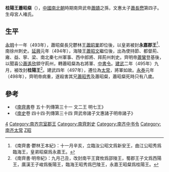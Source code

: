 {{東亞男性歷史人物
|名稱 =桂陽王
|身份 =南朝齊政治人物
|姓名 =蕭昭粲
|字 =
|封爵 =永嘉郡王→桂陽郡王
|出生日期 =[[南朝齊|南朝齊]][[永明|永明]]九年（491年）
|出生地點 =[[揚州_(古代)|楊州]][[丹楊郡|丹楊郡]][[建康縣|建康縣]]
|婚年 =
|逝世日期 =[[南朝齊|南朝齊]][[建武_(南齊)|建武]]五年（498年）
|逝世地點 =[[揚州_(古代)|楊州]][[丹楊郡|丹楊郡]][[建康縣|建康縣]]
|諡號 =
|墓葬 =
|經歷 =
* 493年－494年<br/>[[南徐州_(劉宋)|南徐州]]刺史、永嘉王
* 494年<br/>使持節、都督荊雍益寧梁南北秦七州諸軍事、西中郎將、[[荊州_(古代)|荊州]]刺史、永嘉王
* 494年－495年<br/>[[中書令|中書令]]、右將軍、永嘉王
* 495年－497年<br/>中書令、右將軍、桂陽王
* 497年－498年<br/>右將軍、[[太常|太常]]、桂陽王
|注釋 =
}}
'''桂陽王蕭昭粲'''（{{bd|491年||498年|catIdx=t}}），[[中國|中國]][[南北朝|南北朝]]時期南齊武帝[[蕭賾|蕭賾]]之孫，文惠太子[[蕭長懋|蕭長懋]]第四子。生母宮人褚氏。

==生平==
[[永明|永明]]十一年（493年），蕭昭粲長兄鬱林王[[蕭昭業|蕭昭業]]即位後，以皇弟被封'''永嘉郡王'''<ref>《南齊書·鬱林王本紀》：十一月辛亥，立臨汝公昭文爲新安王，曲江公昭秀爲臨海王，皇弟昭粲爲永嘉王。</ref>、南徐州刺史。[[延興_(南朝齊)|延興]]元年（494年），海陵王[[蕭昭文|蕭昭文]]繼位後，出為使持節、都督荊、雍、益、寧、梁、南北秦七州軍事、西中郎將、拜荊州刺史。齊明帝[[蕭鸞|蕭鸞]]登基後，以聞喜公[[蕭遙欣|蕭遙欣]]顉守荊州，轉蕭昭粲為右將軍、[[中書令|中書令]]。[[建武_(南朝齊)|建武]]二年（495年）九月，被改封'''桂陽王'''<ref>《南齊書·明帝紀》：九月己丑，改封南平王寶攸爲邵陵王，蜀郡王子文爲西陽王，廣漢王子峻爲衡陽王，臨海王昭秀爲巴陵王，永嘉王昭粲爲桂陽王。</ref>。建武四年（497年），遷位為[[太常|太常]]，將軍如故。[[永泰_(南齊)|永泰]]元年（498年），齊明帝病重，遂殺害其兄[[蕭昭秀|蕭昭秀]]及蕭昭粲，蕭昭粲死時只有八歲。

==參考==
*《[[南齊書|南齊書]]卷 五十·列傳第三十一 文二王 明七王》
*《[[南史|南史]]卷 四十四·列傳第三十四 齊武帝諸子文惠諸子明帝諸子》

{{南北朝人物小作品}}

[[Category:齊文帝皇子|4]]
[[Category:南齐宗室郡王|Category:南齐宗室郡王]]
[[Category:南齊刺史|Category:南齊刺史]]
[[Category:南齐中书令|Category:南齐中书令]]
[[Category:南齐太常|Category:南齐太常]]
[[Category:蘭陵蕭氏|Z昭]]